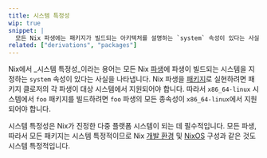 ```yaml
---
title: 시스템 특정성
wip: true
snippet: |
  모든 Nix 파생에는 패키지가 빌드되는 아키텍처를 설명하는 `system` 속성이 있다는 사실입니다.
related: ["derivations", "packages"]
---
```


Nix에서 _시스템 특정성_이라는 용어는 모든 Nix [파생][derivations]에 파생이 빌드되는 시스템을 지정하는 `system` 속성이 있다는 사실을 나타냅니다.
Nix 파생을 [패키지][package]로 실현하려면 패키지 클로저의 각 파생이 대상 시스템에서 지원되어야 합니다.
따라서 `x86_64-linux` 시스템에서 `foo` 패키지를 빌드하려면 `foo` 파생의 모든 종속성이 `x86_64-linux`에서 지원되어야 합니다.

시스템 특정성은 Nix가 진정한 다중 플랫폼 시스템이 되는 데 필수적입니다.
모든 파생, 따라서 모든 패키지는 시스템 특정적이므로 Nix [개발 환경][env] 및 [NixOS] 구성과 같은 것도 시스템 특정적입니다.

[derivations]: /concepts/derivations
[env]: /concepts/dev-env
[nixos]: /concepts/nixos
[package]: /concepts/packages
